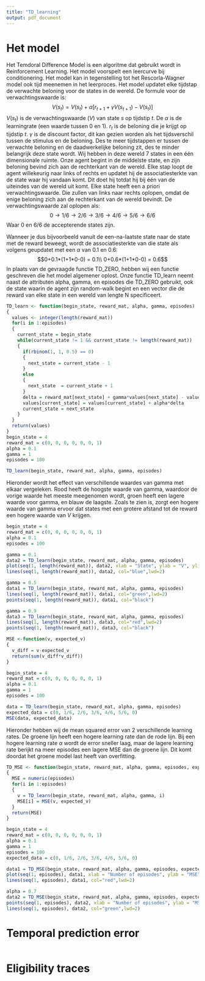 ```yaml
---
title: "TD_learning"
output: pdf_document
---
```


# Het model

Het Temdoral Difference Model is een algoritme dat gebruikt wordt in Reinforcement Learning. Het model voorspelt een leercurve bij conditionering. Het model kan in tegenstelling tot het Rescorla-Wagner model ook tijd meenemen in het leerproces. Het model updatet elke tijdstap de verwachte beloning voor de states in de wereld. De formule voor de verwachtingswaarde is:
$$V(s_t) = V(s_t) + \alpha[r_{t+1} + \gamma V(s_{t+1}) - V(s_t)]$$
$V(s_t)$ is de verwachtingswaarde ($V$) van state $s$ op tijdstip $t$. De $\alpha$ is de learningrate (een waarde tussen 0 en 1). $r_{t}$ is de beloning die je krijgt op tijdstip $t$. $\gamma$ is de discount factor, dit kan gezien worden als het tijdsverschil tussen de stimulus en de beloning. Des te meer tijdstappen er tussen de verwachte beloning en de daadwerkelijke beloning zit, des te minder belangrijk deze state wordt.
Wij hebben in deze wereld 7 states in een één dimensionale ruimte. Onze agent begint in de middelste state, en zijn beloning bevind zich aan de rechterkant van de wereld. Elke stap loopt de agent willekeurig naar links of rechts en updatet hij de associatiesterkte van de state waar hij vandaan komt. Dit doet hij totdat hij bij één van de uiteindes van de wereld uit komt. Elke state heeft een a priori verwachtingswaarde. Die zullen van links naar rechts oplopen, omdat de enige beloning zich aan de rechterkant van de wereld bevindt. De verwachtingswaarde zal oplopen als:
$$0 \rightarrow 1/6 \rightarrow 2/6 \rightarrow 3/6 \rightarrow 4/6 \rightarrow 5/6 \rightarrow 6/6$$
Waar $0$ en $6/6$ de accepterende states zijn.

Wanneer je dus bijvoorbeeld vanuit de een-na-laatste state naar de state met de reward beweegt, wordt de associatiesterkte van die state als volgens geupdatet met een $\alpha$ van 0.1 en 0.6:
$$0+0.1*(1+1*0-0) = 0.1\\
0+0.6*(1+1*0-0) = 0.6$$
In plaats van de gevraagde functie TD_ZERO, hebben wij een functie geschreven die het model algemener oplost. Onze functie TD_learn neemt naast de attributen alpha, gamma, en episodes die TD_ZERO gebruikt, ook de state waarin de agent zijn random-walk begint en een vector die de reward van elke state in een wereld van lengte N specificeert.
```r
TD_learn <- function(begin_state, reward_mat, alpha, gamma, episodes)
{
  values <- integer(length(reward_mat))
  for(i in 1:episodes)
  {
    current_state = begin_state
    while(current_state != 1 && current_state != length(reward_mat))
    {
      if(rbinom(1, 1, 0.5) == 0)
      {
        next_state = current_state - 1
      }
      else
      {
        next_state  = current_state + 1
      }
      delta = reward_mat[next_state] + gamma*values[next_state] - values[current_state]
      values[current_state] = values[current_state] + alpha*delta
      current_state = next_state
    }
  }
  return(values)
}
begin_state = 4
reward_mat = c(0, 0, 0, 0, 0, 0, 1)
alpha = 0.1
gamma = 1
episodes = 100

TD_learn(begin_state, reward_mat, alpha, gamma, episodes)
```

Hieronder wordt het effect van verschillende waardes van gamma met elkaar vergeleken. Rood heeft de hoogste waarde van gamma, waardoor de vorige waarde het meeste meegenomen wordt, groen heeft een lagere waarde voor gamma, en blauw de laagste. Zoals te zien is, zorgt een hogere waarde van gamma ervoor dat states met een grotere afstand tot de reward een hogere waarde van $V$ krijgen.
```r
begin_state = 4
reward_mat = c(0, 0, 0, 0, 0, 0, 1)
alpha = 0.1
episodes = 100

gamma = 0.1
data2 = TD_learn(begin_state, reward_mat, alpha, gamma, episodes)
plot(seq(1, length(reward_mat)), data2, xlab = "State", ylab = "V", ylim =c(0, 1))
lines(seq(1, length(reward_mat)), data2, col="blue",lwd=2)

gamma = 0.5
data1 = TD_learn(begin_state, reward_mat, alpha, gamma, episodes)
lines(seq(1, length(reward_mat)), data1, col="green",lwd=2)
points(seq(1, length(reward_mat)), data1, col="black")

gamma = 0.9
data3 = TD_learn(begin_state, reward_mat, alpha, gamma, episodes)
lines(seq(1, length(reward_mat)), data3, col="red",lwd=2)
points(seq(1, length(reward_mat)), data3, col="black")
```

```r
MSE <-function(v, expected_v)
{
  v_diff = v-expected_v
  return(sum(v_diff*v_diff))
}

begin_state = 4
reward_mat = c(0, 0, 0, 0, 0, 0, 1)
alpha = 0.1
gamma = 1
episodes = 100

data = TD_learn(begin_state, reward_mat, alpha, gamma, episodes)
expected_data = c(0, 1/6, 2/6, 3/6, 4/6, 5/6, 0)
MSE(data, expected_data)
```
Hieronder hebben wij de mean squared error van 2 verschillende learning rates. De groene lijn heeft een hogere learning rate dan de rode lijn. Bij een hogere learning rate $\alpha$ wordt de error sneller laag, maar de lagere learning rate berijkt na meer episodes een lagere MSE dan de groene lijn. Dit komt doordat het groene model last heeft van overfitting.
```r
TD_MSE <- function(begin_state, reward_mat, alpha, gamma, episodes, expected_v)
{
  MSE = numeric(episodes)
  for(i in 1:episodes)
  {
    v = TD_learn(begin_state, reward_mat, alpha, gamma, i)
    MSE[i] = MSE(v, expected_v)
  }
  return(MSE)
}

begin_state = 4
reward_mat = c(0, 0, 0, 0, 0, 0, 1)
alpha = 0.1
gamma = 1
episodes = 100
expected_data = c(0, 1/6, 2/6, 3/6, 4/6, 5/6, 0)

data1 = TD_MSE(begin_state, reward_mat, alpha, gamma, episodes, expected_data)
plot(seq(1, episodes), data1, xlab = "Number of episodes", ylab = "MSE")
lines(seq(1, episodes), data1, col="red",lwd=2)

alpha = 0.7
data2 = TD_MSE(begin_state, reward_mat, alpha, gamma, episodes, expected_data)
points(seq(1, episodes), data2, xlab = "Number of episodes", ylab = "MSE")
lines(seq(1, episodes), data2, col="green",lwd=2)
```

# Temporal prediction error

```r

```

# Eligibility traces

```r

```